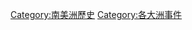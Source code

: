 {{Commons category|Events in South America}}
[[Category:南美洲歷史|Category:南美洲歷史]]
[[Category:各大洲事件|Category:各大洲事件]]